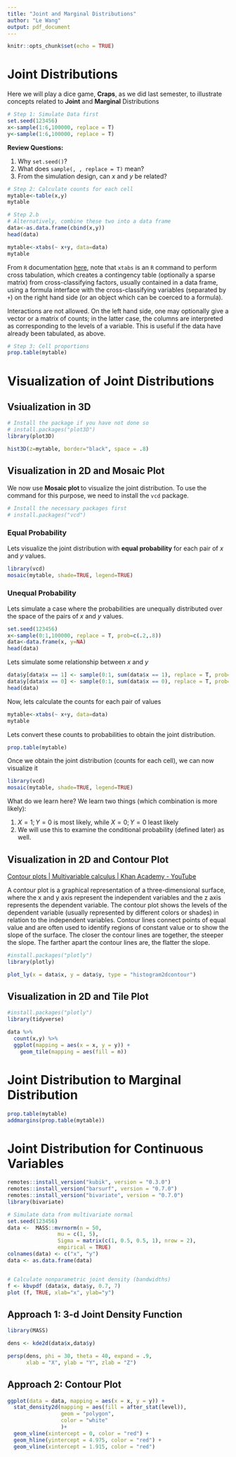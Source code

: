 ```yaml
---
title: "Joint and Marginal Distributions"
author: "Le Wang"
output: pdf_document
---
```


```r
knitr::opts_chunk$set(echo = TRUE)
```



# Joint Distributions

Here we will play a dice game, **Craps**, as we did last semester, to illustrate concepts related to **Joint** and **Marginal** Distributions

```r
# Step 1: Simulate Data first 
set.seed(123456) 
x<-sample(1:6,100000, replace = T) 
y<-sample(1:6,100000, replace = T)
```

**Review Questions:**

1. Why `set.seed()`?
2. What does `sample(, , replace = T)` mean?
3. From the simulation design, can $x$ and $y$ be related?


```r
# Step 2: Calculate counts for each cell 
mytable<-table(x,y)
mytable
```


```r
# Step 2.b
# Alternatively, combine these two into a data frame 
data<-as.data.frame(cbind(x,y)) 
head(data)
```

```r
mytable<-xtabs(~ x+y, data=data)
mytable
```

From `R` documentation [here](https://www.rdocumentation.org/packages/stats/versions/3.6.2/topics/xtabs), note that `xtabs` is an `R` command to perform cross tabulation, which creates a contingency table (optionally a sparse matrix) from cross-classifying factors, usually contained in a data frame, using a formula interface with the cross-classifying variables (separated by `+`) on the right hand side (or an object which can be coerced to a formula). 

Interactions are not allowed. On the left hand side, one may optionally
give a vector or a matrix of counts; in the latter case, the columns are interpreted as corresponding to the levels of a variable. This is useful if the data have already been tabulated, as above. 


```r
# Step 3: Cell proportions 
prop.table(mytable)
```

# Visualization of Joint Distributions

## Vsiualization in 3D

```r
# Install the package if you have not done so
# install.packages("plot3D")
library(plot3D)
```

```r
hist3D(z=mytable, border="black", space = .8)
```


## Visualization in 2D and Mosaic Plot 

We now use **Mosaic plot ** to visualize the joint distribution. To use the command for this purpose, we need to install the `vcd` package. 

```r
# Install the necessary packages first
# install.packages("vcd")
```

### Equal Probability

Lets visualize the joint distribution with **equal probability** for each pair of $x$ and $y$ values.

```r
library(vcd)
mosaic(mytable, shade=TRUE, legend=TRUE)

```


### Unequal Probability

Lets simulate a case where the probabilities are unequally distributed over the space of the pairs of $x$ and $y$ values.


```r
set.seed(123456)
x<-sample(0:1,100000, replace = T, prob=c(.2,.8)) 
data<-data.frame(x, y=NA)
head(data)
```

Lets simulate some relationship between $x$ and $y$
```r
data$y[data$x == 1] <- sample(0:1, sum(data$x == 1), replace = T, prob=c(0.7,0.3)) 
data$y[data$x == 0] <- sample(0:1, sum(data$x == 0), replace = T, prob=c(0.1,0.9)) 
head(data)
```

Now, lets calculate the counts for each pair of values

```r
mytable<-xtabs(~ x+y, data=data)
mytable
```

Lets convert these counts to probabilities to obtain the joint distribution.

```r
prop.table(mytable)
```


Once we obtain the joint distribution (counts for each cell), we can now visualize it
```r
library(vcd)
mosaic(mytable, shade=TRUE, legend=TRUE)
```

What do we learn here? We learn two things (which combination is more likely):

1. $X = 1;Y = 0$ is most likely, while $X = 0;Y = 0$ least likely
2. We will use this to examine the conditional probability (defined later) as well.

## Visualization in 2D and Contour Plot

[Contour plots | Multivariable calculus | Khan Academy - YouTube](https://www.youtube.com/watch?v=WsZj5Rb6do8)

A contour plot is a graphical representation of a three-dimensional surface, where the x and y axis represent the independent variables and the z axis represents the dependent variable. The contour plot shows the levels of the dependent variable (usually represented by different colors or shades) in relation to the independent variables. Contour lines connect points of equal value and are often used to identify regions of constant value or to show the slope of the surface. The closer the contour lines are together, the steeper the slope. The farther apart the contour lines are, the flatter the slope.





```r
#install.packages("plotly")
library(plotly)
```


```r
plot_ly(x = data$x, y = data$y, type = "histogram2dcontour")
```

## Visualization in 2D and Tile Plot


```r
#install.packages("plotly")
library(tidyverse)
```


```r
data %>%  
  count(x,y) %>%    
  ggplot(mapping = aes(x = x, y = y)) +   
    geom_tile(mapping = aes(fill = n))
```

# Joint Distribution to Marginal Distribution

```r
prop.table(mytable)
addmargins(prop.table(mytable))
```

# Joint Distribution for Continuous Variables

```r
remotes::install_version("kubik", version = "0.3.0")
remotes::install_version("barsurf", version = "0.7.0")
remotes::install_version("bivariate", version = "0.7.0")
library(bivariate)
```


```r
# Simulate data from multivariate normal
set.seed(123456)
data <-  MASS::mvrnorm(n = 50, 
                mu = c(1, 5),
                Sigma = matrix(c(1, 0.5, 0.5, 1), nrow = 2),
                empirical = TRUE)
colnames(data) <- c("x", "y")
data <- as.data.frame(data)



```



```r
# Calculate nonparametric joint density (bandwidths)
f <- kbvpdf (data$x, data$y, 0.7, 7)
plot (f, TRUE, xlab="x", ylab="y")
```

## Approach 1: 3-d Joint Density Function

```r
library(MASS)

dens <- kde2d(data$x,data$y)

persp(dens, phi = 30, theta = 40, expand = .9,
      xlab = "X", ylab = "Y", zlab = "Z")

```


## Approach 2: Contour Plot

```r
ggplot(data = data, mapping = aes(x = x, y = y)) +
  stat_density2d(mapping = aes(fill = after_stat(level)),
                 geom = "polygon",
                 color = "white"
                 )+
  geom_vline(xintercept = 0, color = "red") +
  geom_hline(yintercept = 4.975, color = "red") +
  geom_vline(xintercept = 1.915, color = "red")
```


